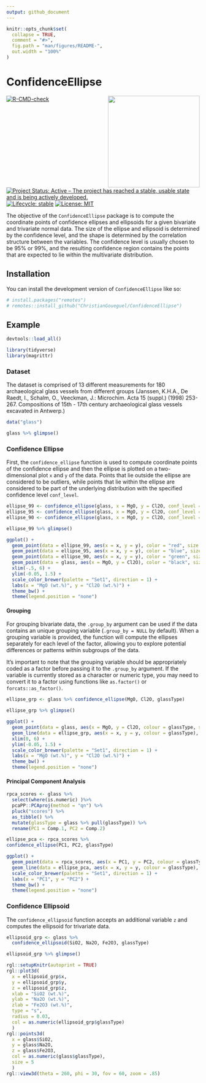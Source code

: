 ```yaml
---
output: github_document
---
```


<!-- README.md is generated from README.Rmd. Please edit that file -->

```r
knitr::opts_chunk$set(
  collapse = TRUE,
  comment = "#>",
  fig.path = "man/figures/README-",
  out.width = "100%"
)
```

# ConfidenceEllipse

<img src="man/figures/logo.png" align="right" height="239" alt="" />

<!-- badges: start -->
[![R-CMD-check](https://github.com/ChristianGoueguel/ConfidenceEllipse/actions/workflows/R-CMD-check.yaml/badge.svg)](https://github.com/ChristianGoueguel/ConfidenceEllipse/actions/workflows/R-CMD-check.yaml)
[![Project Status: Active – The project has reached a stable, usable
state and is being actively
developed.](https://www.repostatus.org/badges/latest/active.svg)](https://www.repostatus.org/#active)
[![Lifecycle:
stable](https://img.shields.io/badge/lifecycle-stable-brightgreen.svg)](https://lifecycle.r-lib.org/articles/stages.html#stable)
[![License:
MIT](https://img.shields.io/badge/License-MIT-blue.svg)](https://opensource.org/licenses/MIT)
<!-- badges: end -->

The objective of the `ConfidenceEllipse` package is to compute the coordinate points of confidence ellipses and ellipsoids for a given bivariate and trivariate normal data. The size of the ellipse and ellipsoid is determined by the confidence level, and the shape is determined by the correlation structure between the variables. The confidence level is usually chosen to be 95% or 99%, and the resulting confidence region contains the points that are expected to lie within the multivariate distribution.

## Installation

You can install the development version of `ConfidenceEllipse` like so:

```r
# install.packages("remotes")
# remotes::install_github("ChristianGoueguel/ConfidenceEllipse")
```

## Example

```r
devtools::load_all()
```

```r
library(tidyverse)
library(magrittr)
```

### Dataset

The dataset is comprised of 13 different measurements for 180
archaeological glass vessels from different groups (Janssen, K.H.A., De
Raedt, I., Schalm, O., Veeckman, J.: Microchim. Acta 15 (suppl.) (1998)
253-267. Compositions of 15th - 17th century archaeological glass
vessels excavated in Antwerp.)

```r
data("glass")
```

```r
glass %>% glimpse()
```

### Confidence Ellipse

First, the `confidence_ellipse` function is used to compute coordinate points of the confidence ellipse and then the ellipse is plotted on a two-dimensional plot `x` and `y` of the data. Points that lie outside the ellipse are considered to be outliers, while points that lie within the ellipse are considered to be part of the underlying distribution with the specified confidence level `conf_level`.

```r
ellipse_99 <- confidence_ellipse(glass, x = MgO, y = Cl2O, conf_level = 0.99)
ellipse_95 <- confidence_ellipse(glass, x = MgO, y = Cl2O, conf_level = 0.95)
ellipse_90 <- confidence_ellipse(glass, x = MgO, y = Cl2O, conf_level = 0.90)
```

```r
ellipse_99 %>% glimpse()
```

```r
ggplot() +
  geom_point(data = ellipse_99, aes(x = x, y = y), color = "red", size = .1) +
  geom_point(data = ellipse_95, aes(x = x, y = y), color = "blue", size = .1) +
  geom_point(data = ellipse_90, aes(x = x, y = y), color = "green", size = .1) +
  geom_point(data = glass, aes(x = MgO, y = Cl2O), color = "black", size = 3L) +
  xlim(-.5, 6) +
  ylim(-0.05, 1.5) +
  scale_color_brewer(palette = "Set1", direction = 1) +
  labs(x = "MgO (wt.%)", y = "Cl2O (wt.%)") +
  theme_bw() +
  theme(legend.position = "none")
```

#### Grouping

For grouping bivariate data, the `.group_by` argument can be used if the data contains an unique grouping variable (`.group_by = NULL` by default). When a grouping variable is provided, the function will compute the ellipses separately for each level of the factor, allowing you to explore potential differences or patterns within subgroups of the data.

It's important to note that the grouping variable should be appropriately coded as a factor before passing it to the `.group_by` argument. If the variable is currently stored as a character or numeric type, you may need to convert it to a factor using functions like `as.factor()` or `forcats::as_factor()`.

```r
ellipse_grp <- glass %>% confidence_ellipse(MgO, Cl2O, glassType)
```

```r
ellipse_grp %>% glimpse()
```

```r
ggplot() +
  geom_point(data = glass, aes(x = MgO, y = Cl2O, colour = glassType, shape = glassType), size = 3L) +
  geom_line(data = ellipse_grp, aes(x = x, y = y, colour = glassType), linewidth = .1) +
  xlim(0, 6) +
  ylim(-0.05, 1.5) +
  scale_color_brewer(palette = "Set1", direction = 1) +
  labs(x = "MgO (wt.%)", y = "Cl2O (wt.%)") +
  theme_bw() +
  theme(legend.position = "none")
```

#### Principal Component Analysis

```r
rpca_scores <- glass %>%
  select(where(is.numeric) )%>% 
  pcaPP::PCAproj(method = "qn") %>%
  pluck("scores") %>%
  as_tibble() %>%
  mutate(glassType = glass %>% pull(glassType)) %>%
  rename(PC1 = Comp.1, PC2 = Comp.2) 
```

```r
ellipse_pca <- rpca_scores %>%
confidence_ellipse(PC1, PC2, glassType)
```

```r
ggplot() +
  geom_point(data = rpca_scores, aes(x = PC1, y = PC2, colour = glassType, shape = glassType), size = 3L) +
  geom_line(data = ellipse_pca, aes(x = x, y = y, colour = glassType), linewidth = .1) +
  scale_color_brewer(palette = "Set1", direction = 1) +
  labs(x = "PC1", y = "PC2") +
  theme_bw() +
  theme(legend.position = "none")
```

### Confidence Ellipsoid

The `confidence_ellipsoid` function accepts an additional variable `z` and computes the ellipsoid for trivariate data.

```r
ellipsoid_grp <- glass %>% 
  confidence_ellipsoid(SiO2, Na2O, Fe2O3, glassType)
```

```r
ellipsoid_grp %>% glimpse()
```

```r
rgl::setupKnitr(autoprint = TRUE)
rgl::plot3d(
  x = ellipsoid_grp$x, 
  y = ellipsoid_grp$y, 
  z = ellipsoid_grp$z,
  xlab = "SiO2 (wt.%)", 
  ylab = "Na2O (wt.%)", 
  zlab = "Fe2O3 (wt.%)",
  type = "s", 
  radius = 0.03,
  col = as.numeric(ellipsoid_grp$glassType)
  )
rgl::points3d(
  x = glass$SiO2, 
  y = glass$Na2O, 
  z = glass$Fe2O3, 
  col = as.numeric(glass$glassType),
  size = 5
  )
rgl::view3d(theta = 260, phi = 30, fov = 60, zoom = .85)
```

















